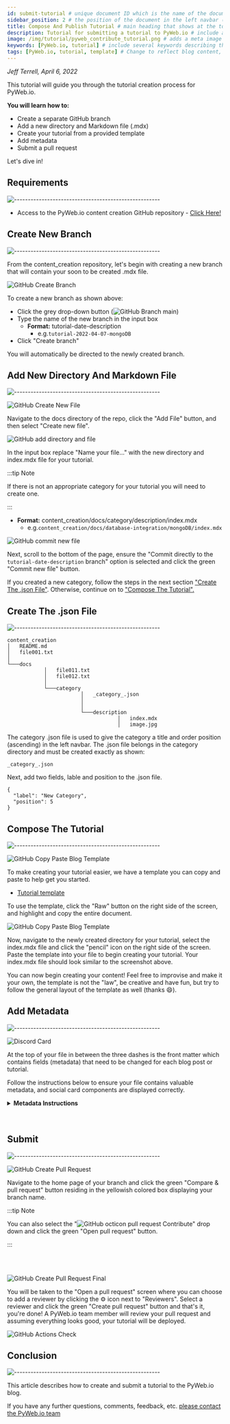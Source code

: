 ```yaml
---
id: submit-tutorial # unique document ID which is the name of the document (without the extension) relative to the root docs directory (e.g., document or tutorials/document)
sidebar_position: 2 # the position of the document in the left navbar (descending)
title: Compose And Publish Tutorial # main heading that shows at the top of the tutorial
description: Tutorial for submitting a tutorial to PyWeb.io # include a short description of the blog post. This will not be visible anywhere on the page and is for SEO purposes.
image: /img/tutorial/pyweb_contribute_tutorial.png # adds a meta image for social summary cards on Discord, Twitter, etc. Relative path must be: /img/tutorial/yourimage.jpg. Upload image to: /static/img/tutorial
keywords: [PyWeb.io, tutorial] # include several keywords describing the main topics of the blog post for SEO purposes.
tags: [PyWeb.io, tutorial, template] # Change to reflect blog content, tags will show at the bottom of the blog post
---
```


*Jeff Terrell, April 6, 2022*


This tutorial will guide you through the tutorial creation process for PyWeb.io. 

**You will learn how to:**

* Create a separate GitHub branch
* Add a new directory and Markdown file (.mdx)
* Create your tutorial from a provided template
* Add metadata
* Submit a pull request

Let's dive in!


## Requirements
![-----------------------------------------------------](https://raw.githubusercontent.com/andreasbm/readme/master/assets/lines/cloudy.png)

* Access to the PyWeb.io content creation GitHub repository - [Click Here!](https://github.com/pywebio/content_creation)



## Create New Branch
![-----------------------------------------------------](https://raw.githubusercontent.com/andreasbm/readme/master/assets/lines/cloudy.png)

From the content_creation repository, let's begin with creating a new branch that will contain your soon to be created .mdx file.

![GitHub Create Branch](./testing.png)

To create a new branch as shown above:
* Click the grey drop-down button (![GitHub Branch](./gh_octicons_branch_resize.png) main)
* Type the name of the new branch in the input box
  * **Format:** tutorial-date-description
    * e.g.`tutorial-2022-04-07-mongoDB`
* Click "Create branch"

You will automatically be directed to the newly created branch.



## Add New Directory And Markdown File
![-----------------------------------------------------](https://raw.githubusercontent.com/andreasbm/readme/master/assets/lines/cloudy.png)

![GitHub Create New File](./gh_create_new_file_tutorial.png)

Navigate to the docs directory of the repo, click the "Add File" button, and then select "Create new file".

![GitHub add directory and file](./gh_add_directory_file_tutorial.png)

In the input box replace "Name your file..." with the new directory and index.mdx file for your tutorial.

:::tip Note

If there is not an appropriate category for your tutorial you will need to create one.

:::  

* **Format:** content_creation/docs/category/description/index.mdx 
  * e.g.`content_creation/docs/database-integration/mongoDB/index.mdx`

![GitHub commit new file](./gh_commit_new_file_tutorial.png)

Next, scroll to the bottom of the page, ensure the "Commit directly to the `tutorial-date-description` branch" option is selected and click the green "Commit new file" button.

If you created a new category, follow the steps in the next section ["Create The .json File"](#create-the-json-file). Otherwise, continue on to ["Compose The Tutorial".](#compose-the-tutorial)



## Create The .json File
![-----------------------------------------------------](https://raw.githubusercontent.com/andreasbm/readme/master/assets/lines/cloudy.png)
```
content_creation
│   README.md
│   file001.txt    
│
└───docs
            │   file011.txt
            │   file012.txt
            │
            └───category
                        │   _category_.json
                        │   
                        │   
                        └───description
                                    │   index.mdx
                                    │   image.jpg
```


The category .json file is used to give the category a title and order position (ascending) in the left navbar. The .json file belongs in the category directory and must be created exactly as shown:

```_category_.json```

Next, add two fields, lable and position to the .json file.
```
{
  "label": "New Category",
  "position": 5
}
```


## Compose The Tutorial
![-----------------------------------------------------](https://raw.githubusercontent.com/andreasbm/readme/master/assets/lines/cloudy.png)

![GitHub Copy Paste Blog Template](./gh_tutorial_template.png)

To make creating your tutorial easier, we have a template you can copy and paste to help get you started. 

* [Tutorial template](https://github.com/pywebio/content_creation/tree/main/static/template/tutorial-template.mdx) 


To use the template, click the "Raw" button on the right side of the screen, and highlight and copy the entire document.

![GitHub Copy Paste Blog Template](./gh_tutorial_template_paste.png)

Now, navigate to the newly created directory for your tutorial, select the index.mdx file and click the "pencil" icon on the right side of the screen. Paste the template into your file to begin creating your tutorial. Your index.mdx file should look similar to the screenshot above.

You can now begin creating your content! Feel free to improvise and make it your own, the template is not the "law", be creative and have fun, but try to follow the general layout of the template as well (thanks :smile:). 



## Add Metadata 
![-----------------------------------------------------](https://raw.githubusercontent.com/andreasbm/readme/master/assets/lines/cloudy.png)


![Discord Card](./discord_card.JPG)

At the top of your file in between the three dashes is the front matter which contains fields (metadata) that need to be changed for each blog post or tutorial.

Follow the instructions below to ensure your file contains valuable metadata, and social card components are displayed correctly.
<details>
  <summary><b>Metadata Instructions</b></summary>
  <div style={{backgroundColor: ''}}>
    <li><b>id:</b> unique document ID which is the name of the document (without the extension) relative to the root docs directory (e.g., document or tutorials/document)</li>
    <li><b>sidebar_position:</b> the position of the document in the left navbar (descending)</li>
    <li><b>title:</b> the H1 main heading of the tutorial.</li>
    <li><b>description:</b> include a short description of the tutorial. This will not be visible anywhere on the page and is for SEO purposes.</li>
    <li><b>image:</b> adds a meta image for social summary cards on Discord, Twitter, etc. Upload image to: /static/img/tutorial. Relative path must be: /img/tutorial/yourimage.jpg.</li>
    <li><b>tags:</b> include several tags relevent to the subject matter of your tutorial to make finding similar content easier for other readers.</li>
    <li><b>keywords:</b> include several keywords describing the main topics of the tutorial for SEO purposes.</li>
  </div>  
</details>
<br></br>



## Submit
![-----------------------------------------------------](https://raw.githubusercontent.com/andreasbm/readme/master/assets/lines/cloudy.png)

![GitHub Create Pull Request](./gh_pull_request_contribute_tutorial.png)

Navigate to the home page of your branch and click the green "Compare & pull request" button residing in the yellowish colored box displaying your branch name. 

:::tip Note

You can also select the "![GitHub octicon pull request](./gh_octicons_pull_request.png) Contribute" drop down and click the green "Open pull request" button.

:::

<br></br>

![GitHub Create Pull Request Final](./gh_create_pull_request_final_tutorial.png)

You will be taken to the "Open a pull request" screen where you can choose to add a reviewer by clicking the ⚙️ icon next to "Reviewers". Select a reviewer and click the green "Create pull request" button and that's it, you're done! A PyWeb.io team member will review your pull request and assuming everything looks good, your tutorial will be deployed.

![GitHub Actions Check](./gh_actions_check.JPG)



## Conclusion
![-----------------------------------------------------](https://raw.githubusercontent.com/andreasbm/readme/master/assets/lines/cloudy.png)

This article describes how to create and submit a tutorial to the PyWeb.io blog. 

If you have any further questions, comments, feedback, etc. [please contact the PyWeb.io team](mailto:hey@pyweb.io)